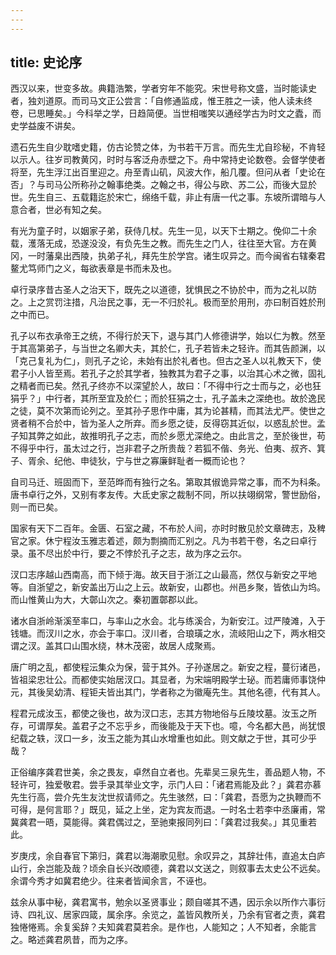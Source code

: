 ```yaml
---
---
---
```

title: 史论序
---



西汉以来，世变多故。典籍浩繁，学者穷年不能究。宋世号称文盛，当时能读史者，独刘道原。而司马文正公尝言：「自修通监成，惟王胜之一读，他人读未终卷，已思睡矣。」今科举之学，日趋简便。当世相嗤笑以通经学古为时文之蠹，而史学益废不讲矣。

遗石先生自少耽嗜史籍，仿古论赞之体，为书若干万言。而先生尤自珍秘，不肯轻以示人。往岁司教黄冈，时时与客泛舟赤壁之下。舟中常持史论数卷。会督学使者将至，先生浮江出百里迎之。舟至青山矶，风波大作，船几覆。但问从者「史论在否」？与司马公所称孙之翰事绝类。之翰之书，得公与欧、苏二公，而後大显於世。先生自三、五载籍迄於宋亡，绵络千载，非止有唐一代之事。东坡所谓暗与人意合者，世必有知之矣。

有光为童子时，以姻家子弟，获侍几杖。先生一见，以天下士期之。俛仰二十余载，濩落无成，恐遂没没，有负先生之教。而先生之门人，往往至大官。方在黄冈，一时藩臬出西陵，执弟子礼，拜先生於学宫。诸生叹异之。而今闽省右辖秦君鳌尤笃师门之义，每欲表章是书而未及也。

卓行录序昔古圣人之治天下，既先之以道德，犹惧民之不协於中，而为之礼以防之。上之赏罚注措，凡治民之事，无一不归於礼。极而至於用刑，亦曰制百姓於刑之中而已。

孔子以布衣承帝王之统，不得行於天下，退与其门人修德讲学，始以仁为教。然至于其高第弟子，与当世之名卿大夫，其於仁，孔子若皆未之轻许。而其告颜渊，以「克己复礼为仁」，则孔子之论，未始有出於礼者也。但古之圣人以礼教天下，使君子小人皆至焉。若孔子之於其学者，独教其为君子之事，以治其心术之微，固礼之精者而已矣。然孔子终亦不以深望於人，故曰：「不得中行之士而与之，必也狂狷乎？」中行者，其所至宜及於仁；而於狂狷之士，孔子盖未之深绝也。故於逸民之徒，莫不次第而论列之。至其孙子思作中庸，其为论甚精，而其法尤严。使世之贤者稍不合於中，皆为圣人之所弃。而乡愿之徒，反得窃其近似，以惑乱於世。孟子知其弊之如此，故推明孔子之志，而於乡愿尤深绝之。由此言之，至於後世，苟不得乎中行，虽太过之行，岂非君子之所贵哉？若狐不偕、务光、伯夷、叔齐、箕子、胥余、纪他、申徒狄，宁与世之寡廉鲜耻者一概而论也？

自司马迁、班固而下，至范晔而有独行之名。第取其俶诡异常之事，而不为科条。唐书卓行之外，又别有孝友传。大氐史家之裁制不同，所以扶翊纲常，警世励俗，则一而已矣。

国家有天下二百年。金匮、石室之藏，不布於人间，亦时时散见於文章碑志，及稗官之家。休宁程汝玉雅志着述，颇为剽摘而汇别之。凡为书若干卷，名之曰卓行录。虽不尽出於中行，要之不悖於孔子之志，故为序之云尔。

汊口志序越山西南高，而下倾于海。故天目于浙江之山最高，然仅与新安之平地等。自浙望之，新安盖出万山之上云。故新安，山郡也。州邑乡聚，皆依山为坞。而山惟黄山为大，大鄣山次之。秦初置鄣郡以此。

诸水自浙岭渐溪至率口，与率山之水会。北与练溪合，为新安江。过严陵滩，入于钱塘。而汊川之水，亦会于率口。汊川者，合琅璜之水，流岐阳山之下，两水相交谓之汊。盖其口山围水绕，林木茂密，故居人成聚焉。

唐广明之乱，都使程沄集众为保，营于其外。子孙遂居之。新安之程，蔓衍诸邑，皆祖梁忠壮公。而都使实始居汊口。其显者，为宋端明殿学士珌。而若庸师事饶仲元，其後吴幼清、程钜夫皆出其门，学者称之为徽庵先生。其他名德，代有其人。

程君元成汝玉，都使之後也，故为汊口志，志其方物地俗与丘陵坟墓。汝玉之所存，可谓厚矣。盖君子之不忘乎乡，而後能及于天下也。噫，今名都大邑，尚犹恨纪载之轶，汊口一乡，汝玉之能为其山水增重也如此。则文献之于世，其可少乎哉？

正俗编序龚君世美，余之畏友，卓然自立者也。先辈吴三泉先生，善品题人物，不轻许可，独爱敬君。尝手录其举业文字，示门人曰：「诸君焉能及此？」龚君亦慕先生行高，尝介先生友沈世叔请师之。先生骇然，曰：「龚君，吾愿为之执鞭而不可得，是何言耶？」既见，延之上坐，定为宾友而退。一时名士若李中丞廉甫，常冀龚君一晤，莫能得。龚君偶过之，至驰柬报同列曰：「龚君过我矣。」其见重若此。

岁庚戌，余自春官下第归，龚君以海潮歌见慰。余叹异之，其辞壮伟，直追太白庐山行，余岂能及哉？顷余自长兴改顺德，龚君以文送之，则叙事去太史公不远矣。余谓今秀才如冀君绝少。往来者皆闻余言，不诬也。

兹余从事中秘，龚君寓书，勉余以圣贤事业；颇自嗟其不遇，因示余以所作六事衍诗、四礼议、居家四箴，属余序。余览之，盖皆风教所关，乃余有官者之责，龚君独惓惓焉。余复奚辞？夫知龚君莫若余。是作也，人能知之；人不知者，余能言之。略述龚君夙昔，而为之序。